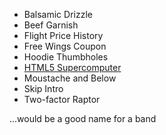 
* Balsamic Drizzle
* Beef Garnish
* Flight Price History
* Free Wings Coupon
* Hoodie Thumbholes
* [HTML5 Supercomputer](https://twitter.com/choffstein/status/1306679877043716102?s=20)
* Moustache and Below
* Skip Intro
* Two-factor Raptor

...would be a good name for a band

